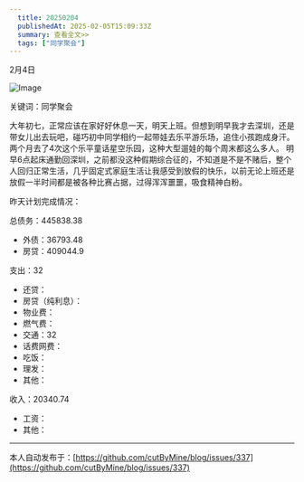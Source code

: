 ```yaml
---
  title: 20250204
  publishedAt: 2025-02-05T15:09:33Z
  summary: 查看全文>>
  tags: ["同学聚会"]
---
```


2月4日 

![Image](https://github.com/user-attachments/assets/5343c583-3d63-4f5a-9101-410fd3bcd3fe)

关键词：同学聚会

大年初七，正常应该在家好好休息一天，明天上班。但想到明早我才去深圳，还是带女儿出去玩吧，碰巧初中同学相约一起带娃去乐平游乐场，追住小孩跑成身汗。两个月去了4次这个乐平童话星空乐园，这种大型遛娃的每个周末都这么多人。
明早6点起床通勤回深圳，之前都没这种假期综合征的，不知道是不是不赌后，整个人回归正常生活，几乎固定式家庭生活让我感受到放假的快乐，以前无论上班还是放假一半时间都是被各种比赛占据，过得浑浑噩噩，吸食精神白粉。

昨天计划完成情况：

总债务：445838.38
- 外债：36793.48
- 房贷：409044.9

支出：32
- 还贷：
- 房贷（纯利息）：
- 物业费：
- 燃气费：
- 交通：32
- 话费网费：
- 吃饭：
- 理发：
- 其他：

收入：20340.74
- 工资：
- 其他：


---
本人自动发布于：[https://github.com/cutByMine/blog/issues/337](https://github.com/cutByMine/blog/issues/337)
